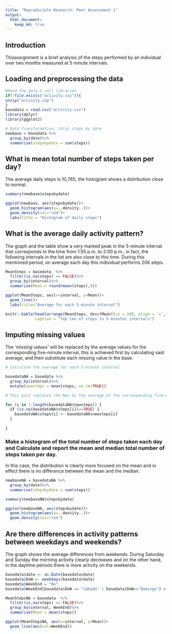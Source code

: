 ---
title: "Reproducible Research: Peer Assessment 1"
output: 
  html_document:
    keep_md: true
---

## Introduction

Thisassignment is a brief analysis of the steps performed by an individual over two months measured at 5 minute intervals.

## Loading and preprocessing the data

```{r , echo=TRUE,message=FALSE}
#Read the data & call libraries
if(!file.exists("activity.csv")){
unzip("activity.zip")  
}
basedata = read.csv("activity.csv")
library(dplyr)
library(ggplot2)

```


```{r, echo=TRUE}
# Data transformation, total steps by date
newbase = basedata %>%
  group_by(date)%>%
  summarise(stepsbydate = sum(steps))
```

## What is mean total number of steps taken per day?

The average daily steps is 10,765, the histogram shows a distribution close to normal.


```{r}
summary(newbase$stepsbydate)
```


```{r, message=FALSE, warning=FALSE}
ggplot(newbase, aes(stepsbydate))+
  geom_histogram(aes(y=..density..))+
  geom_density(col="red")+
  labs(title = "Histogram of daily steps")
```


## What is the average daily activity pattern?

The graph and the table show a very marked peak in the 5-minute interval that corresponds to the time from 1:55 p.m. to 2:00 p.m., in fact, the following intervals in the list are also close to this time. During this mentioned period, on average each day this individual performs 206 steps.

```{r}
MeanSteps = basedata  %>%
  filter(is.na(steps) == FALSE)%>%
  group_by(interval)%>%
  summarise(Mean = round(mean(steps),0))

ggplot(MeanSteps, aes(x=interval, y=Mean))+
  geom_line()+
  labs(title="Average for each 5-minute interval")

```





```{r}
knitr::kable(head(arrange(MeanSteps, desc(Mean)),n = 10), align = 'c',
             caption = "Top ten of steps in 5 minutes intervals")

```


## Imputing missing values

The _'missing values'_ will be replaced by the average values for the corresponding five-minute interval, this is achieved first by calculating said average, and then substitute each missing value in the base.

```{r}
# Calculate the average for each 5-minute interval

basedataNA = basedata %>%
  group_by(interval)%>%
  mutate(newsteps = mean(steps, na.rm=TRUE))

# This part replaces the NAs by the average of the corresponding five-minute interval.

for (i in 1:length(basedataNA$newsteps)) {
  if (is.na(basedataNA$steps[i])==TRUE) {
    basedataNA$steps[i] <- basedataNA$newsteps[i]
  }
  
}

```



### Make a histogram of the total number of steps taken each day and Calculate and report the mean and median total number of steps taken per day.

In this case, the distribution is clearly more focused on the mean and in effect there is no difference between the mean and the median.

```{r, message=FALSE}

newbaseNA = basedataNA %>%
  group_by(date)%>%
  summarise(stepsbydate = sum(steps))

summary(newbaseNA$stepsbydate)

ggplot(newbaseNA, aes(stepsbydate))+
  geom_histogram(aes(y=..density..))+
  geom_density(col="red")

```

## Are there differences in activity patterns between weekdays and weekends?

The graph shows the average differences from weekends. During Saturday and Sunday the morning activity clearly decreases and on the other hand, in the daytime periods there is more activity on the weekends.

```{r}
basedata$date <- as.Date(basedata$date)
basedata$DoW <- weekdays(basedata$date)
basedata$WeekEnd = "No"
basedata$WeekEnd[basedata$DoW == "sábado" | basedata$DoW=="domingo"] = "Yes"

MeanStepsNA = basedata  %>%
  filter(is.na(steps) == FALSE)%>%
  group_by(interval, WeekEnd)%>%
  summarise(Mean = mean(steps))

ggplot(MeanStepsNA, aes(x=interval, y=Mean))+
  geom_line(aes(col=WeekEnd))

```

